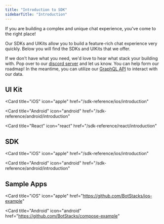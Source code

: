 ```yaml
---
title: "Introduction to SDK"
sidebarTitle: "Introduction"
---
```


If you are building a complex and unique chat experience, you've come to the right place!

Our SDKs and UIKits allow you to build a feature-rich chat experience
very quickly. Below you will find the SDKs and UIKits that we offer. 

If we don't have what you need, we'd love to hear what stack your building with. Pop over to our [discord server](https://discord.com/invite/5kwyQCz3zZ)
and let us know. You can help form our roadmap! In the meantime, you can utilize our [GraphQL API](/api-reference/introduction) to interact with
our data.

## UI Kit

<CardGroup cols={4}>

  <Card title="iOS" 
  icon="apple" 
  href="/sdk-reference/ios/introduction"
  >
  </Card>

  <Card
    title="Android"
    icon="android"
    href="/sdk-reference/android/introduction"
  >
  </Card>

  <Card
    title="React"
    icon="react"
    href="/sdk-reference/react/introduction"
  >
  </Card>
</CardGroup>


## SDK

<CardGroup cols={4}>
  <Card title="JavaScript" 
  icon="js" 
  href="/sdk-reference/javascript/introduction"
  >
  </Card>

  <Card title="iOS" 
  icon="apple"
  href="/sdk-reference/ios/introduction" 
  >
  </Card>

  <Card
    title="Android"
    icon="android"
    href="/sdk-reference/android/introduction"
  >
  </Card>

</CardGroup>


## Sample Apps

<CardGroup cols={4}>

  <Card title="iOS" 
  icon="apple" 
  href="https://github.com/BotStacks/ios-example"
  >
  </Card>

  <Card
    title="Android"
    icon="android"
    href="https://github.com/BotStacks/compose-example"
  >
  </Card>

</CardGroup>

